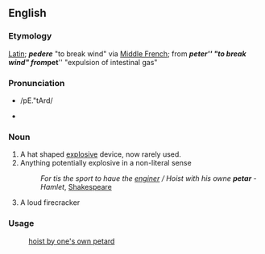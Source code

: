 ==English==
=== Etymology ===
[[Latin]]; '''''pedere''''' "to break wind" via [[Middle French]]; from '''''peter''''' "to break wind" from '''''pet''''' "expulsion of intestinal gas"

=== Pronunciation ===
*{{SAMPA}} /pE."tArd/
*{{IPA|/pɛ.'tɑɹd/}}

===Noun===
#A hat shaped [[explosive]] device, now rarely used.
#Anything potentially explosive in a non-literal sense 
#: ''For tis the sport to haue the [[enginer]] / Hoist with his owne '''petar''''' - ''Hamlet'', [[Shakespeare]]
#A loud firecracker

=== Usage ===
:[[hoist by one's own petard]]